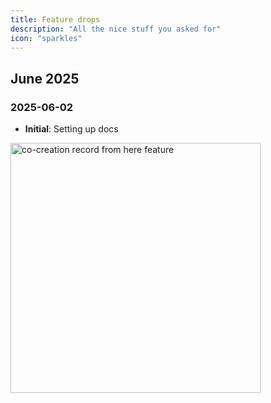 ```yaml
---
title: Feature drops
description: "All the nice stuff you asked for"
icon: "sparkles"
---
```


## June 2025

### 2025-06-02

- **Initial**: Setting up docs

<Frame caption="co-creation record from here, 04/2025">
  <img
    src="/images/changelog/entirius.png"
    alt="co-creation record from here feature"
    width="400"
  />
</Frame>


